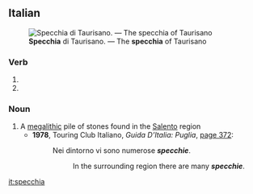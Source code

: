 ==Italian==
[[File:Specchia Silva di Taurisano.jpg|thumb|'''Specchia''' di Taurisano. — The '''specchia''' of Taurisano]]

===Verb===
{{head|it|verb form}}

# {{inflection of|specchiare||3|s|pres|indc|lang=it}}
# {{inflection of|specchiare||2|s|impr|lang=it}}

===Noun===
{{wikipedia|Specchia (megalite)|lang=it}}
{{it-noun|f}}

# A [[megalithic]] pile of stones found in the [[Salento]] region
#* '''1978''', Touring Club Italiano, ''Guida D’Italia: Puglia'', [https://books.google.com/books?id=Dpw8sVVqkmAC&pg=PA372&dq=%22specchie%22#v=onepage page 372]:
#*: Nei dintorno vi sono numerose '''''specchie'''''.
#*:: In the surrounding region there are many '''''specchie'''''.

[[it:specchia]]